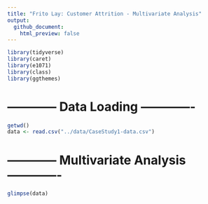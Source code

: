 ```yaml
---
title: "Frito Lay: Customer Attrition - Multivariate Analysis"
output: 
  github_document:
    html_preview: false
---
```


```r
library(tidyverse)
library(caret)
library(e1071)
library(class)
library(ggthemes)
```

# ------------ Data Loading -------------
```r
getwd()
data <- read.csv("../data/CaseStudy1-data.csv")
```

# ------------ Multivariate Analysis -------------

```r
glimpse(data)
```

